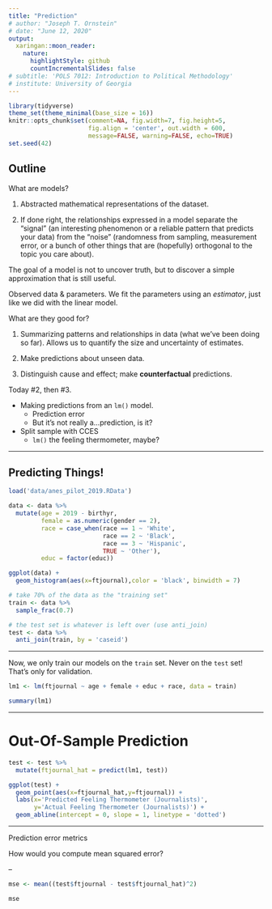 ```yaml
---
title: "Prediction"
# author: "Joseph T. Ornstein"
# date: "June 12, 2020"
output:
  xaringan::moon_reader:
    nature:
      highlightStyle: github
      countIncrementalSlides: false
# subtitle: 'POLS 7012: Introduction to Political Methodology'
# institute: University of Georgia
---
```


<style>

.center-middle {
  margin: 0;
  position: absolute;
  top: 50%;
  left: 50%;
  -ms-transform: translate(-50%, -50%);
  transform: translate(-50%, -50%);
}

</style>

```r
library(tidyverse)
theme_set(theme_minimal(base_size = 16))
knitr::opts_chunk$set(comment=NA, fig.width=7, fig.height=5, 
                      fig.align = 'center', out.width = 600,
                      message=FALSE, warning=FALSE, echo=TRUE)
set.seed(42)
```

## Outline

What are models?

1. Abstracted mathematical representations of the dataset.

2. If done right, the relationships expressed in a model separate the "signal" (an interesting phenomenon or a reliable pattern that predicts your data) from the "noise" (randomness from sampling, measurement error, or a bunch of other things that are (hopefully) orthogonal to the topic you care about).

The goal of a model is not to uncover truth, but to discover a simple approximation that is still useful.



Observed data & parameters. We fit the parameters using an *estimator*, just like we did with the linear model.



What are they good for?

1. Summarizing patterns and relationships in data (what we've been doing so far). Allows us to quantify the size and uncertainty of estimates.

2. Make predictions about unseen data.

3. Distinguish cause and effect; make **counterfactual** predictions.

Today #2, then #3. 

- Making predictions from an `lm()` model.
  - Prediction error
  - But it's not really a...prediction, is it?
- Split sample with CCES
  - `lm()` the feeling thermometer, maybe?
  
---

## Predicting Things!

```r
load('data/anes_pilot_2019.RData')

data <- data %>% 
  mutate(age = 2019 - birthyr,
         female = as.numeric(gender == 2),
         race = case_when(race == 1 ~ 'White',
                          race == 2 ~ 'Black',
                          race == 3 ~ 'Hispanic',
                          TRUE ~ 'Other'),
         educ = factor(educ))

ggplot(data) +
  geom_histogram(aes(x=ftjournal),color = 'black', binwidth = 7)
```

```r

# take 70% of the data as the "training set"
train <- data %>% 
  sample_frac(0.7)

# the test set is whatever is left over (use anti_join)
test <- data %>% 
  anti_join(train, by = 'caseid')
```

---

Now, we only train our models on the `train` set. Never on the `test` set! That's only for validation.

```r
lm1 <- lm(ftjournal ~ age + female + educ + race, data = train)

summary(lm1)
```
---

# Out-Of-Sample Prediction

```r
test <- test %>% 
  mutate(ftjournal_hat = predict(lm1, test))

ggplot(test) + 
  geom_point(aes(x=ftjournal_hat,y=ftjournal)) +
  labs(x='Predicted Feeling Thermometer (Journalists)', 
       y='Actual Feeling Thermometer (Journalists)') +
  geom_abline(intercept = 0, slope = 1, linetype = 'dotted')
```

---

Prediction error metrics

How would you compute mean squared error?

--

```r
mse <- mean((test$ftjournal - test$ftjournal_hat)^2)

mse
```